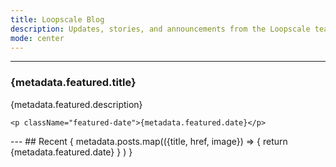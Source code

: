 ```yaml
---
title: Loopscale Blog
description: Updates, stories, and announcements from the Loopscale team
mode: center
---
```


---

<Card  title="Featured" img={metadata.featured.image} href={metadata.featured.href}>
<div className="featured-content">
  <h3 className="featured-titles">{metadata.featured.title}</h3>
      <p className="featured-description">{metadata.featured.description}</p>

    <p className="featured-date">{metadata.featured.date}</p>
</div>
    

</Card>
---
## Recent
<CardGroup cols={2}>
{
metadata.posts.map(({title, href, image}) => {
    return <Card title={title}  img={image} href={href}>
  {metadata.featured.date}
</Card>}
)
}
</CardGroup>
